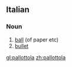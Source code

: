 ==Italian==

===Noun===
{{it-noun|pallottol|f|a|e}}

# [[ball]] (of paper etc)
# [[bullet]]

[[gl:pallottola]]
[[zh:pallottola]]